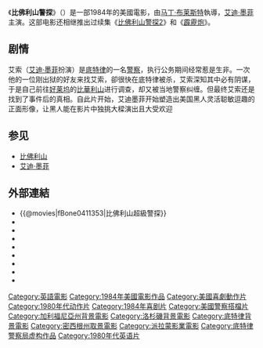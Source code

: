 {{noteTA
|T=zh-hans:比佛利山警探; zh-hant:比佛利山警探; zh-hk:妙探出差; zh-mo:妙探出差; zh-tw:比佛利山超級警探;
|1=zh:比佛利山警探; zh-hans:比佛利山警探; zh-hant:比佛利山警探; zh-hk:妙探出差; zh-mo:妙探出差; zh-tw:比佛利山超級警探;
|2=zh-cn:比弗利; zh-tw:比佛利; zh-hk:比華利;
}}
{{Infobox Film
| name               = 比佛利山警探
| original_name      = {{lang|en|''Beverly Hills Cop''}}
| image              = Beverly Hills Cop poster.jpg 
| caption            = 電影海報
| director           = [[马丁·布莱斯特|马丁·布莱斯特]]
| producer           = [[唐·辛普森|唐·辛普森]]<br/>[[傑瑞·布洛克海默|傑瑞·布洛克海默]]
| writer             = {{lang|en|Daniel Petrie, Jr.}}
| story              = {{lang|en|Danilo Bach}}<br/>{{lang|en|Daniel Petrie, Jr.}}
| starring           = [[艾迪·墨菲|艾迪·墨菲]]
| music              = {{lang|en|Harold Faltermeyer}}
| cinematography     = {{lang|en|Bruce Surtees}}
| editing            = {{lang|en|Arthur Coburn}}<br/>{{lang|en|Billy Weber}}
| production_company = 
| distributor        = [[派拉蒙影業|派拉蒙影業]]
| released           = {{film date|1984|12}}
| runtime            = 106 分鐘
| country            = {{美國電影產地}}
| language           = [[英語|英語]]
| budget             = 
| gross              = 
| cn_name            = 比佛利山警探
| hk_name            = 妙探出差
| tw_name            = 比佛利山超級警探
| preceded_by        = 
| followed_by        = [[比佛利山警探2|比佛利山警探2]]（1987年）
}}

《'''比佛利山警探'''》（{{lang-en|''Beverly Hills Cop''}}）是一部1984年的美國電影，由[[马丁·布莱斯特|马丁·布莱斯特]]執導，[[艾迪·墨菲|艾迪·墨菲]]主演。这部电影还相继推出过续集《[[比佛利山警探2|比佛利山警探2]]》和《[[霹靂炮_(電影)|霹靂炮]]》。

==剧情==
艾索（[[艾迪·墨菲|艾迪·墨菲]]扮演）是[[底特律|底特律]]的一名[[警察|警察]]，执行公务期间经常惹是生非。一次他的一位刚出狱的好友来找艾索，卻很快在底特律被杀，艾索深知其中必有阴谋，于是自己前往[[好莱坞|好莱坞]]的[[比華利山|比華利山]]进行调查，却又被当地警察纠缠。但最终艾索还是找到了事件后的真相。自此片开始，艾迪墨菲开始塑造出美国黑人灵活聪敏逗趣的正面形像，让黑人能在影片中独挑大樑演出且大受欢迎

==参见==
*[[比佛利山|比佛利山]]
*[[艾迪·墨菲|艾迪·墨菲]]

==外部連結==
*{{@movies|fBone0411353|比佛利山超級警探}}
*{{douban|title=比佛利山超级警探}}
*{{Mtime|10241|比弗利山警探}}
*{{Amg movie|5220|-{zh:比佛利山警探;zh-hans:比佛利山警探;zh-hant:比佛利山警探;zh-hk:妙探出差;zh-mo:妙探出差;zh-tw:比佛利山超級警探;}-}}
*{{rotten-tomatoes|beverly_hills_cop|-{zh:比佛利山警探;zh-hans:比佛利山警探;zh-hant:比佛利山警探;zh-hk:妙探出差;zh-mo:妙探出差;zh-tw:比佛利山超級警探;}-}}
*{{mojo title|beverlyhillscop|-{zh:比佛利山警探;zh-hans:比佛利山警探;zh-hant:比佛利山警探;zh-hk:妙探出差;zh-mo:妙探出差;zh-tw:比佛利山超級警探;}-}}
*{{Tcmdb title|68542|-{zh:比佛利山警探;zh-hans:比佛利山警探;zh-hant:比佛利山警探;zh-hk:妙探出差;zh-mo:妙探出差;zh-tw:比佛利山超級警探;}-}}
*{{metacritic film|beverly-hills-cop|-{zh:比佛利山警探;zh-hans:比佛利山警探;zh-hant:比佛利山警探;zh-hk:妙探出差;zh-mo:妙探出差;zh-tw:比佛利山超級警探;}-}}
*{{imdb title|0086960|-{zh:比佛利山警探;zh-hans:比佛利山警探;zh-hant:比佛利山警探;zh-hk:妙探出差;zh-mo:妙探出差;zh-tw:比佛利山超級警探;}-}}

{{Beverly Hills Cop}}
{{DEFAULTSORT:Beverly Hills Cop}}
[[Category:英語電影|Category:英語電影]]
[[Category:1984年美國電影作品|Category:1984年美國電影作品]]
[[Category:美國喜劇動作片|Category:美國喜劇動作片]]
[[Category:1980年代动作片|Category:1980年代动作片]]
[[Category:1984年喜剧片|Category:1984年喜剧片]]
[[Category:美國警察搭檔片|Category:美國警察搭檔片]]
[[Category:加利福尼亞州背景電影|Category:加利福尼亞州背景電影]]
[[Category:洛杉磯背景電影|Category:洛杉磯背景電影]]
[[Category:底特律背景電影|Category:底特律背景電影]]
[[Category:密西根州取景電影|Category:密西根州取景電影]]
[[Category:派拉蒙影業電影|Category:派拉蒙影業電影]]
[[Category:底特律警察局虚构作品|Category:底特律警察局虚构作品]]
[[Category:1980年代英语片|Category:1980年代英语片]]